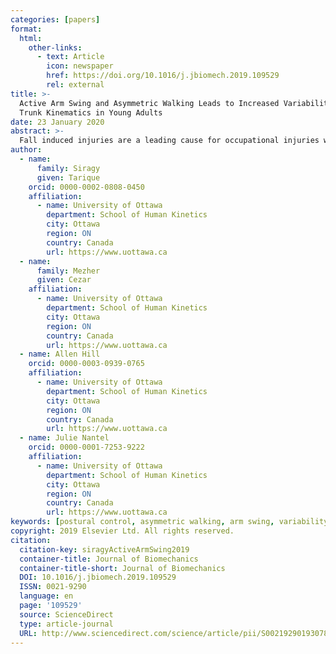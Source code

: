 ```yaml
---
categories: [papers]
format:
  html:
    other-links:
      - text: Article
        icon: newspaper
        href: https://doi.org/10.1016/j.jbiomech.2019.109529
        rel: external
title: >-
  Active Arm Swing and Asymmetric Walking Leads to Increased Variability in
  Trunk Kinematics in Young Adults
date: 23 January 2020
abstract: >-
  Fall induced injuries are a leading cause for occupational injuries with the majority originating from challenging same-level walking surfaces. Despite current perturbation and fall prevention paradigms, occupational fall prevalence remains stable. Typically, these paradigms do not account for arm swing which has been demonstrated to affect the center of mass’ movement during walking. This study examined the effect of different arm swing on postural control during symmetric and asymmetric walking. Fifteen healthy young adults (age = 23.4±2.8) walked symmetrically and asymmetrically with three arm motions (normal, held, and active) on a split-belt treadmill CAREN Extended-System (Motek Medical, Amsterdam, NL). Mean, standard deviation and maximal values of trunk linear and angular velocity, and whole-body angular momentum were calculated in all three axes; additionally, step length, time and width mean and Coefficient of Variation, Margin of Stability and Harmonic Ratios were calculated. Compared to normal and held conditions, active arm increased trunk linear and angular velocity standard deviation, max velocity values, mean step length and time, as well as the Coefficient of Variation for step length, time, and width. Furthermore, whole-body angular momentum increased as a function of arm swing amplitude. Active arm swing further reduced Harmonic Ratios in the mediolateral and anteroposterior directions. Asymmetric walking increased average step time, and width as well as increased the Coefficient of Variation for step length and time but reduced left average step length and step width Coefficient of Variation. Further, asymmetric walking increased mediolateral Margin of Stability and reduced anteroposterior and mediolateral Harmonic Ratios. Finally, results demonstrated that actively increasing arm swing increases trunk linear and angular velocity variability in healthy young adults during symmetric and asymmetric treadmill walking. Findings may be due to active arm swing and asymmetric walking causing a disproportional contribution to trunk and center of mass movement causing participants to modify their base of support to maintain stability.
author:
  - name:
      family: Siragy
      given: Tarique
    orcid: 0000-0002-0808-0450
    affiliation:
      - name: University of Ottawa
        department: School of Human Kinetics
        city: Ottawa
        region: ON
        country: Canada
        url: https://www.uottawa.ca
  - name:
      family: Mezher
      given: Cezar
    affiliation:
      - name: University of Ottawa
        department: School of Human Kinetics
        city: Ottawa
        region: ON
        country: Canada
        url: https://www.uottawa.ca
  - name: Allen Hill
    orcid: 0000-0003-0939-0765
    affiliation:
      - name: University of Ottawa
        department: School of Human Kinetics
        city: Ottawa
        region: ON
        country: Canada
        url: https://www.uottawa.ca
  - name: Julie Nantel
    orcid: 0000-0001-7253-9222
    affiliation:
      - name: University of Ottawa
        department: School of Human Kinetics
        city: Ottawa
        region: ON
        country: Canada
        url: https://www.uottawa.ca
keywords: [postural control, asymmetric walking, arm swing, variability]
copyright: 2019 Elsevier Ltd. All rights reserved.
citation:
  citation-key: siragyActiveArmSwing2019
  container-title: Journal of Biomechanics
  container-title-short: Journal of Biomechanics
  DOI: 10.1016/j.jbiomech.2019.109529
  ISSN: 0021-9290
  language: en
  page: '109529'
  source: ScienceDirect
  type: article-journal
  URL: http://www.sciencedirect.com/science/article/pii/S0021929019307833
---
```


